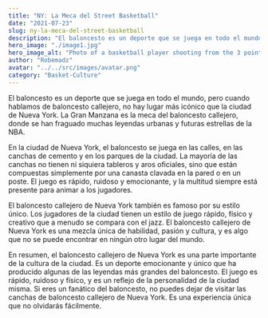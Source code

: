 ```yaml
---
title: "NY: La Meca del Street Basketball"
date: "2021-07-23"
slug: ny-la-meca-del-street-basketball
description: "El baloncesto es un deporte que se juega en todo el mundo, pero cuando hablamos de baloncesto callejero, no hay lugar más icónico que la ciudad de Nueva York."
hero_image: "./image1.jpg"
hero_image_alt: "Photo of a basketball player shooting from the 3 point line"
author: "Robemadz"
avatar: "../../src/images/avatar.png"
category: "Basket-Culture"
---
```


El baloncesto es un deporte que se juega en todo el mundo, pero cuando hablamos de baloncesto callejero, no hay lugar más icónico que la ciudad de Nueva York. La Gran Manzana es la meca del baloncesto callejero, donde se han fraguado muchas leyendas urbanas y futuras estrellas de la NBA.

En la ciudad de Nueva York, el baloncesto se juega en las calles, en las canchas de cemento y en los parques de la ciudad. La mayoría de las canchas no tienen ni siquiera tableros y aros oficiales, sino que están compuestas simplemente por una canasta clavada en la pared o en un poste. El juego es rápido, ruidoso y emocionante, y la multitud siempre está presente para animar a los jugadores.

El baloncesto callejero de Nueva York también es famoso por su estilo único. Los jugadores de la ciudad tienen un estilo de juego rápido, físico y creativo que a menudo se compara con el jazz. El baloncesto callejero de Nueva York es una mezcla única de habilidad, pasión y cultura, y es algo que no se puede encontrar en ningún otro lugar del mundo.

En resumen, el baloncesto callejero de Nueva York es una parte importante de la cultura de la ciudad. Es un deporte emocionante y único que ha producido algunas de las leyendas más grandes del baloncesto. El juego es rápido, ruidoso y físico, y es un reflejo de la personalidad de la ciudad misma. Si eres un fanático del baloncesto, no puedes dejar de visitar las canchas de baloncesto callejero de Nueva York. Es una experiencia única que no olvidarás fácilmente.
